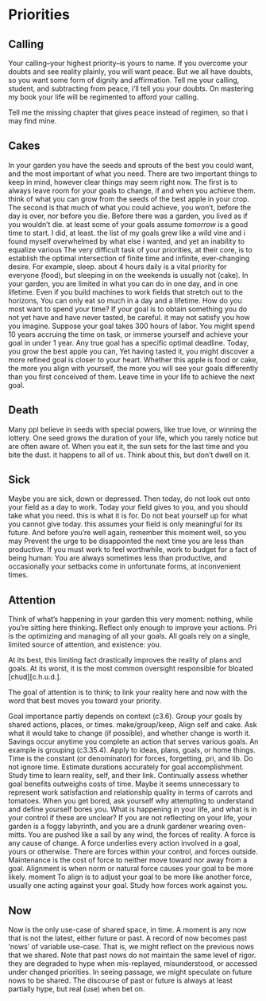 
# Priorities  


## Calling  

Your calling--your highest priority--is yours to name.
If you overcome your doubts and see reality plainly, you will want peace.
But we all have doubts, so you want some form of dignity and affirmation.
Tell me your calling, student, and subtracting from peace, i'll tell you your doubts.
On mastering my book your life will be regimented to afford your calling.  

Tell me the missing chapter that gives peace instead of regimen, so that i may find mine.

## Cakes

In your garden you have the seeds and sprouts of the best you could want, and the most important of what you need.
There are two important things to keep in mind, however clear things may seem right now.
The first is to always leave room for your goals to change, if and when you achieve them.  think of what you can grow from the seeds of the best apple in your crop.
The second is that much of what you could achieve, you won't, before the day is over, nor before you die.
Before there was a garden, you lived as if you wouldn't die. at least some of your goals assume *tomorrow* is a good time to start.
I did, at least. the list of my goals grew like a wild vine and i found myself overwhelmed by what else i wanted, and yet an inability to equalize various
The very difficult task of your priorities, at their core, is to establish the optimal intersection of finite time and infinite, ever-changing desire.
For example, sleep. about 4 hours daily is a vital priority for everyone (food), but sleeping in on the weekends is usually not (cake).
In your garden, you are limited in what you can do in one day, and in one lifetime.
Even if you build machines to work fields that stretch out to the horizons,
You can only eat so much in a day and a lifetime.
How do you most want to spend your time?
If your goal is to obtain something you do not yet have and have never tasted, be careful. it may not satisfy you how you imagine.
Suppose your goal takes 300 hours of labor.
You might spend 10 years accruing the time on task, or immerse yourself and achieve your goal in under 1 year.
Any true goal has a specific optimal deadline.
Today, you grow the best apple you can,
Yet having tasted it, you might discover a more refined goal is closer to your heart.
Whether this apple is food or cake, the more you align with yourself, the more you will see your goals differently than you first conceived of them.
Leave time in your life to achieve the next goal.  

## Death

Many ppl believe in seeds with special powers, like true love, or winning the lottery.
One seed grows the duration of your life, which you rarely notice but are often aware of.
When you eat it, the sun sets for the last time and you bite the dust. it happens to all of us.
Think about this, but don't dwell on it.  

## Sick  

Maybe you are sick, down or depressed.
Then today, do not look out onto your field as a day to work.
Today your field gives to you, and you should take what you need. this is what it is for.
Do not beat yourself up for what you cannot give today. this assumes your field is only meaningful for its future.
And before you're well again, remember this moment well, so you may
Prevent the urge to be disappointed the next time you are less than productive.
If you must work to feel worthwhile, work to budget for a fact of being human:
You are always sometimes less than productive, and occasionally your setbacks come in unfortunate forms, at inconvenient times.  

## Attention  

Think of what's happening in your garden this very moment: nothing, while you're sitting here thinking.
Reflect only enough to improve your actions.
Pri is the optimizing and managing of all your goals.
All goals rely on a single, limited source of attention, and existence: you.

At its best, this limiting fact drastically improves the reality of plans and goals.
At its worst, it is the most common oversight responsible for bloated [chud][c.h.u.d.].

The goal of attention is to think; to link your reality here and now with the word that best moves you toward your priority. 

Goal importance partly depends on context (c3.6).
Group your goals by shared actions, places, or times. make/group/keep,
Align self and cake.
Ask what it would take to change (if possible), and whether change is worth it.
Savings occur anytime you complete an action that serves various goals.
An example is grouping (c3.35.4).
Apply to ideas, plans, goals, or home things.
Time is the constant (or denominator) for forces, forgetting, pri, and lib.
Do not ignore time.
Estimate durations accurately for goal accomplishment.
Study time to learn reality, self, and their link.
Continually assess whether goal benefits outweighs costs of time.
Maybe it seems unnecessary to represent work satisfaction and relationship quality in terms of carrots and tomatoes.
When you get bored, ask yourself why attempting to understand and define yourself bores you.
What is happening in your life, and what is in your control if these are unclear?
If you are not reflecting on your life, your garden is a foggy labyrinth, and you are a drunk gardener wearing oven-mitts.
You are pushed like a sail by any wind, the forces of reality.
A force is any cause of change.
A force underlies every action involved in a goal, yours or otherwise.
There are forces within your control, and forces outside.
Maintenance is the cost of force to neither move toward nor away from a goal.
Alignment is when norm or natural force causes your goal to be more likely. moment
To align is to adjust your goal to be more like another force, usually one acting against your goal.
Study how forces work against you.  

## Now  

Now is the only use-case of shared space, in time.
A moment is any now that is not the latest, either future or past.
A record of now becomes past 'nows' of variable use-case.
That is, we might reflect on the previous nows that we shared.
Note that past nows do not maintain the same level of rigor. they are degraded to hype when mis-replayed, misunderstood, or accessed under changed priorities.
In seeing passage, we might speculate on future nows to be shared.
The discourse of past or future is always at least partially hype, but real (use) when bet on.
